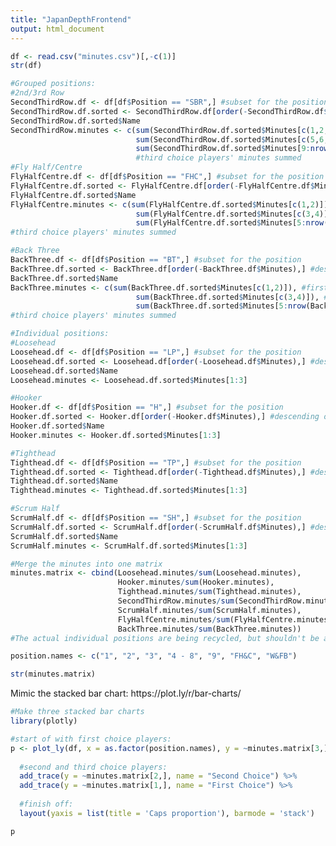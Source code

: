 ```yaml
---
title: "JapanDepthFrontend"
output: html_document
---
```



```r
df <- read.csv("minutes.csv")[,-c(1)]
str(df)

#Grouped positions:
#2nd/3rd Row
SecondThirdRow.df <- df[df$Position == "SBR",] #subset for the position
SecondThirdRow.df.sorted <- SecondThirdRow.df[order(-SecondThirdRow.df$Minutes),] #descending order of minutes played
SecondThirdRow.df.sorted$Name
SecondThirdRow.minutes <- c(sum(SecondThirdRow.df.sorted$Minutes[c(1,2,3,4)]), #first choice players' minutes summed
                            sum(SecondThirdRow.df.sorted$Minutes[c(5,6,7,8)]), #second choice players' minutes summed
                            sum(SecondThirdRow.df.sorted$Minutes[9:nrow(SecondThirdRow.df.sorted)])) 
                            #third choice players' minutes summed
#Fly Half/Centre
FlyHalfCentre.df <- df[df$Position == "FHC",] #subset for the position
FlyHalfCentre.df.sorted <- FlyHalfCentre.df[order(-FlyHalfCentre.df$Minutes),] #descending order of minutes played
FlyHalfCentre.df.sorted$Name
FlyHalfCentre.minutes <- c(sum(FlyHalfCentre.df.sorted$Minutes[c(1,2)]), #first choice players' minutes summed
                            sum(FlyHalfCentre.df.sorted$Minutes[c(3,4)]), #second choice players' minutes summed
                            sum(FlyHalfCentre.df.sorted$Minutes[5:nrow(FlyHalfCentre.df.sorted)])) 
#third choice players' minutes summed

#Back Three
BackThree.df <- df[df$Position == "BT",] #subset for the position
BackThree.df.sorted <- BackThree.df[order(-BackThree.df$Minutes),] #descending order of minutes played
BackThree.df.sorted$Name
BackThree.minutes <- c(sum(BackThree.df.sorted$Minutes[c(1,2)]), #first choice players' minutes summed
                            sum(BackThree.df.sorted$Minutes[c(3,4)]), #second choice players' minutes summed
                            sum(BackThree.df.sorted$Minutes[5:nrow(BackThree.df.sorted)])) 
#third choice players' minutes summed

#Individual positions:
#Loosehead
Loosehead.df <- df[df$Position == "LP",] #subset for the position
Loosehead.df.sorted <- Loosehead.df[order(-Loosehead.df$Minutes),] #descending order of minutes played
Loosehead.df.sorted$Name
Loosehead.minutes <- Loosehead.df.sorted$Minutes[1:3]

#Hooker
Hooker.df <- df[df$Position == "H",] #subset for the position
Hooker.df.sorted <- Hooker.df[order(-Hooker.df$Minutes),] #descending order of minutes played
Hooker.df.sorted$Name
Hooker.minutes <- Hooker.df.sorted$Minutes[1:3]

#Tighthead
Tighthead.df <- df[df$Position == "TP",] #subset for the position
Tighthead.df.sorted <- Tighthead.df[order(-Tighthead.df$Minutes),] #descending order of minutes played
Tighthead.df.sorted$Name
Tighthead.minutes <- Tighthead.df.sorted$Minutes[1:3]

#Scrum Half
ScrumHalf.df <- df[df$Position == "SH",] #subset for the position
ScrumHalf.df.sorted <- ScrumHalf.df[order(-ScrumHalf.df$Minutes),] #descending order of minutes played
ScrumHalf.df.sorted$Name
ScrumHalf.minutes <- ScrumHalf.df.sorted$Minutes[1:3]

#Merge the minutes into one matrix
minutes.matrix <- cbind(Loosehead.minutes/sum(Loosehead.minutes), 
                        Hooker.minutes/sum(Hooker.minutes), 
                        Tighthead.minutes/sum(Tighthead.minutes), 
                        SecondThirdRow.minutes/sum(SecondThirdRow.minutes), 
                        ScrumHalf.minutes/sum(ScrumHalf.minutes), 
                        FlyHalfCentre.minutes/sum(FlyHalfCentre.minutes), 
                        BackThree.minutes/sum(BackThree.minutes)) 
#The actual individual positions are being recycled, but shouldn't be a worry for the full-scale version

position.names <- c("1", "2", "3", "4 - 8", "9", "FH&C", "W&FB")

str(minutes.matrix)
```

Mimic the stacked bar chart:
https://plot.ly/r/bar-charts/

```r
#Make three stacked bar charts
library(plotly)

#start of with first choice players:
p <- plot_ly(df, x = as.factor(position.names), y = ~minutes.matrix[3,], type = 'bar', name = "Third Choice") %>%
  
  #second and third choice players:
  add_trace(y = ~minutes.matrix[2,], name = "Second Choice") %>%
  add_trace(y = ~minutes.matrix[1,], name = "First Choice") %>%
  
  #finish off:
  layout(yaxis = list(title = 'Caps proportion'), barmode = 'stack')

p
```
